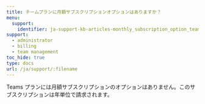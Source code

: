 ---
title: チームプランに月額サブスクリプションオプションはありますか？
menu:
  support:
    identifier: ja-support-kb-articles-monthly_subscription_option_teams_plan
support:
  - administrator
  - billing
  - team management
toc_hide: true
type: docs
url: /ja/support/:filename
---
Teams プランには月額サブスクリプションのオプションはありません。このサブスクリプションは年単位で請求されます。